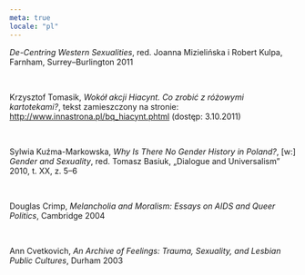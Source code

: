 ```yaml
---
meta: true
locale: "pl"
---
```


*De-Centring Western Sexualities*, red. Joanna Mizielińska i Robert Kulpa, Farnham, Surrey–Burlington 2011

<br />

Krzysztof Tomasik, *Wokół akcji Hiacynt. Co zrobić z różowymi kartotekami?*, tekst zamieszczony na stronie: http://www.innastrona.pl/bq_hiacynt.phtml (dostęp: 3.10.2011)

<br />

Sylwia Kuźma-Markowska, *Why Is There No Gender History in Poland?*, [w:] *Gender and Sexuality*, red. Tomasz Basiuk, „Dialogue and Universalism” 2010, t. XX, z. 5–6

<br />

Douglas Crimp, *Melancholia and Moralism: Essays on AIDS and Queer Politics*, Cambridge 2004

<br />

Ann Cvetkovich, *An Archive of Feelings: Trauma, Sexuality, and Lesbian Public Cultures*, Durham 2003